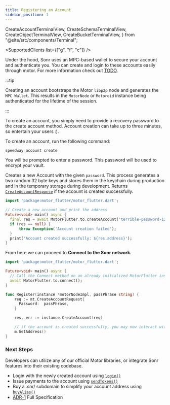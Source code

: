 ```yaml
---
title: Registering an Account
sidebar_position: 1
---
```


  CreateAccountTerminalView,
  CreateSchemaTerminalView,
  CreateObjectTerminalView,
  CreateBucketTerminalView,
} from "@site/src/components/Terminal";

<SupportedClients list={["g", "f", "c"]} />

Under the hood, Sonr uses an MPC-based wallet to secure your account and authenticate
you. You can create and login to these accounts easily through motor. For more information
check out [TODO](#).

:::tip

Creating an account bootstraps the Motor `libp2p` node and generates the `MPC Wallet`. This results in the `MotorNode` or `Motoroid` instance being authenticated for the lifetime of the session.

:::

To create an account, you simply need to provide a recovery password to the create account method. Account creation can take up to three minutes, so entertain your users :).

<Tabs groupId="platform">
    <TabItem value="cli" label="🖥️ CLI" default>
To create an account, run the following command:

```sh
speedway account create
```

<div style={{ maxWidth: 600, marginBottom: 16 }}>
  <CreateAccountTerminalView />
</div>

You will be prompted to enter a password. This password will be used to encrypt your vault.

  </TabItem>
  <TabItem value="flutter" label="🐦 Flutter">

Creates a new Account with the given `password`. This process generates a two random 32 byte keys and stores them in the keychain during production and in the temporary
storage during development. Returns [`CreateAccountResponse`](/protodocs/motor/v1/response.proto#createaccountresponse) if the account is created successfully.

```dart
import 'package:motor_flutter/motor_flutter.dart';

// Create a new account and print the address
Future<void> main() async {
  final res = await MotorFlutter.to.createAccount('terrible-password-123');
  if (res == null) {
      throw Exception('Account creation failed');
  }
  print('Account created successfully: ${res.address}');
}
```

From here we can proceed to **Connect to the Sonr network.**

```dart
import 'package:motor_flutter/motor_flutter.dart';

Future<void> main() async {
  // Call the Connect method on an already initialized MotorFlutter instance
  await MotorFlutter.to.connect();
}
```

  </TabItem>
  <TabItem value="go" label="🐹 Go">

```go
func Register(instance *motorNodeImpl, passPhrase string) {
    req := mt.CreateAccountRequest{
      Password:  passPhrase,
    }

    res, err := instance.CreateAccount(req)

    // if the account is created successfully, you may now interact with the `motor` instance
    m.GetAddress()
}
```

  </TabItem>
</Tabs>

### Next Steps

Developers can utilize any of our official Motor libraries, or integrate Sonr features into their existing codebase.

- Login with the newly created account using [`login()`](/docs/guides/auth/login)
- Issue payments to the account using [`sendTokens()`](/docs/guides/payments/issue)
- Buy a .snr/ subdomain to simplify your account address using [`buyAlias()`](/docs/guides/auth/alias#buy-an-alias)
- [ADR-1](https://github.com/sonr-io/sonr/blob/dev/docs/architecture/1.md) Full Specification
